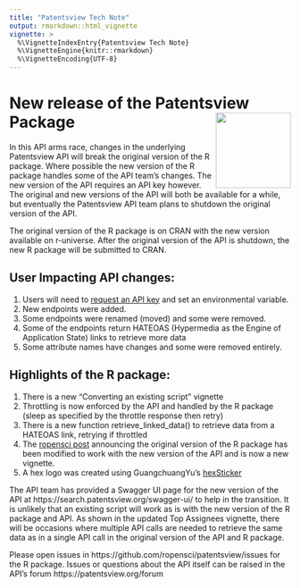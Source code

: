 ```yaml
---
title: "Patentsview Tech Note"
output: rmarkdown::html_vignette
vignette: >
  %\VignetteIndexEntry{Patentsview Tech Note}
  %\VignetteEngine{knitr::rmarkdown}
  %\VignetteEncoding{UTF-8}
---
```





# New release of the Patentsview Package <img src="../logo.png" align="right" height="134.5" />

In this API arms race, changes in the underlying Patentsview API will break the original version of the R package. Where possible the new version of the R package handles some of the API team's changes.  The new version of the API requires an API key however.  The original and new versions of the API will both be available for a while, but
eventually the Patentsview API team plans to shutdown the original version of the API.

The original version of the R package is on CRAN with the new version available on r-universe.  After the original version of the API is shutdown, the new R package will be submitted to CRAN.

## User Impacting API changes:
1. Users will need to [request an API key](https://patentsview.org/apis/keyrequest) and set an environmental variable.
2. New endpoints were added.
3. Some endpoints were renamed (moved) and some were removed.
4. Some of the endpoints return HATEOAS (Hypermedia as the Engine of Application State) links to retrieve more data
5. Some attribute names have changes and some were removed entirely.


## Highlights of the R package:
1. There is a new "Converting an existing script" vignette
2. Throttling is now enforced by the API and handled by the R package (sleep as specified by the throttle response then retry)
3. There is a new function retrieve_linked_data() to retrieve data from a HATEOAS link, retrying if throttled
4. The [ropensci post](https://ropensci.org/blog/2017/09/19/patentsview/) announcing the original version of the R package has been modified to work with the new version of the API and is now a new vignette.
5. A hex logo was created using GuangchuangYu's [hexSticker](https://github.com/GuangchuangYu/hexSticker)

The API team has provided a Swagger UI page for the new version of the API at https://search.patentsview.org/swagger-ui/
to help in the transition.    It is unlikely that an existing script will work as is with the new version of the R package and API.  As shown in the updated Top Assignees vignette, there will be occasions where multiple API calls are needed to retrieve the same data as in a single API call in the original version of the API and R package.

Please open issues in https://github.com/ropensci/patentsview/issues for the R package.  Issues or questions about the API itself can be raised in the API's forum https://patentsview.org/forum




